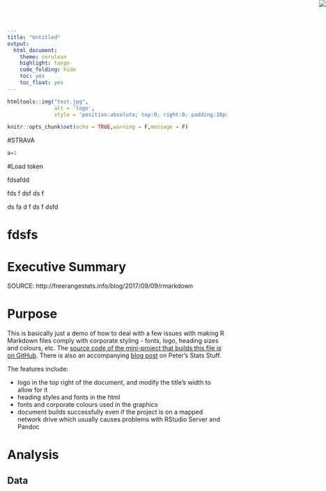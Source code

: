 ```yaml
---
title: "Untitled"
output:
  html_document:
    theme: cerulean
    highlight: tango
    code_folding: hide
    toc: yes
    toc_float: yes
---
```

```r
htmltools::img("test.jpg", 
               alt = 'logo', 
               style = 'position:absolute; top:0; right:0; padding:10px;')
```
<img src="test.jpg" style="position:absolute;top:0px;right:0px;" />
```r
knitr::opts_chunk$set(echo = TRUE,warning = F,message = F)
```

#STRAVA

```r
a=1
```

#Load token

fdsafdd

fds
f
dsf
ds
f

ds
fa
d
f
ds
f
dsfd

# fdsfs

# Executive Summary

SOURCE: http://freerangestats.info/blog/2017/09/09/rmarkdown

# Purpose

This is basically just a demo of how to deal with a few issues with making R Markdown files comply with corporate styling - fonts, logo, heading sizes and colours, etc.  The [source code of the mini-project that builds this file is on GitHub](https://github.com/ellisp/rmarkdown-corporate-eg).  There is also an accompanying [blog post](http://ellisp.github.io/blog/2017/09/09/rmarkdown) on Peter's Stats Stuff.

The features include:

* logo in the top right of the document, and modify the title's width to allow for it
* heading styles and fonts in the html
* fonts and corporate colours used in the graphics
* document builds successfully even if the project is on a mapped network drive which usually causes problems with RStudio Server and Pandoc

# Analysis

## Data


